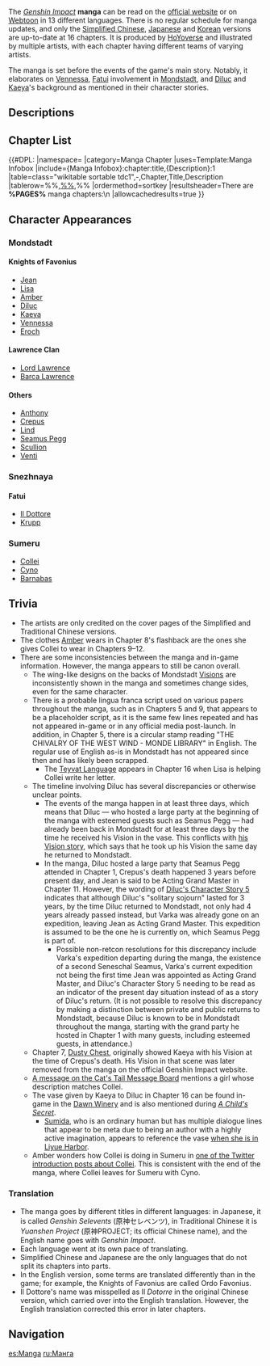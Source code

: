{{Terminology Infobox
|image        = Manga Webtoon Thumb.jpg
|type         = Genshin Impact
|type2        = Lore
}}
The ''[[Genshin Impact]]'' '''manga''' can be read on the [https://genshin.hoyoverse.com/en/manga official website] or on [https://www.webtoons.com/en/challenge/genshin-impact/list?title_no=242646 Webtoon] in 13 different languages. There is no regular schedule for manga updates, and only the [https://ys.mihoyo.com/main/manga Simplified Chinese], [https://genshin.mihoyo.com/ja/manga Japanese] and [https://genshin.mihoyo.com/ko/manga Korean] versions are up-to-date at 16 chapters. It is produced by [[HoYoverse]] and illustrated by multiple artists, with each chapter having different teams of varying artists.

The manga is set before the events of the game's main story. Notably, it elaborates on [[Vennessa]], [[Fatui]] involvement in [[Mondstadt]], and [[Diluc]] and [[Kaeya]]'s background as mentioned in their character stories.

==Descriptions==
{{Description|[[Teyvat]] is a world blessed by the 7 Elemental [[Archon]]s.<br /><br />Though the calamity the world suffered has ceased, and the lands have slowly healed, peace has yet to be restored to [[Mondstadt]], the city of wind.<br /><br />The domineering [[Fatui]] have been oppressing the surrounding city-states, under the guise of protection, while an ancient darkness is seeking a chance for revenge...|Official Website Description}}
{{Description|Aeons ago, the elder elemental gods granted civilization to the human race, but the world soon splintered as corruption and greed grew without check. Can the forces holding this world together be balanced against human desires, or is everything ultimately doomed to end in destruction?|Webtoon Description}}

==Chapter List==
{{#DPL:
|namespace=
|category=Manga Chapter
|uses=Template:Manga Infobox
|include={Manga Infobox}:chapter:title,{Description}:1
|table=class="wikitable sortable tdc1",-,Chapter,Title,Description
|tablerow=%%,[[%PAGE%|%%]],%%
|ordermethod=sortkey
|resultsheader=There are '''%PAGES%''' manga chapters:\n
|allowcachedresults=true
}}

==Character Appearances==
===Mondstadt===
====Knights of Favonius====
* [[Jean]]
* [[Lisa]]
* [[Amber]]
* [[Diluc]]
* [[Kaeya]]
* [[Vennessa]]
* [[Eroch]]

====Lawrence Clan====
* [[Lord Lawrence]]
* [[Barca Lawrence]]

====Others====
* [[Anthony (Manga)|Anthony]]
* [[Crepus]]
* [[Lind]]
* [[Seamus Pegg]]
* [[Scullion]]
* [[Venti]]

===Snezhnaya===
====Fatui====
* [[Il Dottore]]
* [[Krupp]]

===Sumeru===
* [[Collei]]
* [[Cyno]]
* [[Barnabas]]

==Trivia==
* The artists are only credited on the cover pages of the Simplified and Traditional Chinese versions.
* The clothes [[Amber]] wears in Chapter 8's flashback are the ones she gives Collei to wear in Chapters 9–12.
* There are some inconsistencies between the manga and in-game information. However, the manga appears to still be canon overall.
** The wing-like designs on the backs of Mondstadt [[Vision]]s are inconsistently shown in the manga and sometimes change sides, even for the same character.<!-- Amber: Chapter 2 when they're about to see off the Fatui delegates (matches in-game), Chapter 9 at the beginning (does not match in-game); Diluc: Chapter 7 flashback when Crepus is... disintegrating (matches in-game, but the back side is facing outward), Chapter 8 when he resigns (matches in-game); Kaeya: Chapter 2 when he's listening to the Fatui delegates before the KoF see them off (matches in-game), Chapter 6 when he's interrogating Collei (matches in-game), Chapter 7 when he's interrogating Collei before Amber arrives (does not match in-game); not an exhaustive list -->
** There is a probable lingua franca script used on various papers throughout the manga, such as in Chapters 5 and 9, that appears to be a placeholder script, as it is the same few lines repeated and has not appeared in-game or in any official media post-launch. In addition, in Chapter 5, there is a circular stamp reading "THE CHIVALRY OF THE WEST WIND - MONDE LIBRARY" in English. The regular use of English as-is in Mondstadt has not appeared since then and has likely been scrapped.
*** The [[Teyvat Language]] appears in Chapter 16 when Lisa is helping Collei write her letter.
** The timeline involving Diluc has several discrepancies or otherwise unclear points.
*** The events of the manga happen in at least three days, which means that Diluc — who hosted a large party at the beginning of the manga with esteemed guests such as Seamus Pegg — had already been back in Mondstadt for at least three days by the time he received his Vision in the vase. This conflicts with [[Diluc/Lore#Vision|his Vision story]], which says that he took up his Vision the same day he returned to Mondstadt.
*** In the manga, Diluc hosted a large party that Seamus Pegg attended in Chapter 1, Crepus's death happened 3 years before present day, and Jean is said to be Acting Grand Master in Chapter 11. However, the wording of [[Diluc/Lore#Character_Story_5|Diluc's Character Story 5]] indicates that although Diluc's "solitary sojourn" lasted for 3 years, by the time Diluc returned to Mondstadt, not only had 4 years already passed instead, but Varka was already gone on an expedition, leaving Jean as Acting Grand Master. This expedition is assumed to be the one he is currently on, which Seamus Pegg is part of.
**** Possible non-retcon resolutions for this discrepancy include Varka's expedition departing during the manga, the existence of a second Seneschal Seamus, Varka's current expedition not being the first time Jean was appointed as Acting Grand Master, and Diluc's Character Story 5 needing to be read as an indicator of the present day situation instead of as a story of Diluc's return. (It is not possible to resolve this discrepancy by making a distinction between private and public returns to Mondstadt, because Diluc is known to be in Mondstadt throughout the manga, starting with the grand party he hosted in Chapter 1 with many guests, including esteemed guests, in attendance.)
** Chapter 7, [[Dusty Chest]], originally showed Kaeya with his Vision at the time of Crepus's death. His Vision in that scene was later removed from the manga on the official Genshin Impact website.
** [[Cat's_Tail_Message_Board#About_Collei...|A message on the Cat's Tail Message Board]] mentions a girl whose description matches Collei.
** The vase given by Kaeya to Diluc in Chapter 16 can be found in-game in the [[Dawn Winery]] and is also mentioned during ''[[A Child's Secret]]''.
*** [[Sumida]], who is an ordinary human but has multiple dialogue lines that appear to be meta due to being an author with a highly active imagination, appears to reference the vase [[Sumida#Liyue Harbor|when she is in Liyue Harbor]].
** Amber wonders how Collei is doing in Sumeru in [https://twitter.com/GenshinImpact/status/1546347989836345345&t=fUcls8skqWuk8jB7jdSz7A one of the Twitter introduction posts about Collei]. This is consistent with the end of the manga, where Collei leaves for Sumeru with Cyno.

===Translation===
* The manga goes by different titles in different languages: in Japanese, it is called ''Genshin Selevents'' (原神セレベンツ), in Traditional Chinese it is ''Yuanshen Project'' (原神PROJECT; its official Chinese name), and the English name goes with ''Genshin Impact''.
* Each language went at its own pace of translating.
* Simplified Chinese and Japanese are the only languages that do not split its chapters into parts.
* In the English version, some terms are translated differently than in the game; for example, the Knights of Favonius are called Ordo Favonius.
* Il Dottore's name was misspelled as Il ''Dotorre'' in the original Chinese version, which carried over into the English translation. However, the English translation corrected this error in later chapters.

==Navigation==
{{Manga Navbox|state=collapsed}}
{{Genshin Navbox}}
[[Category:Manga Chapters| ]]

[[es:Manga]]
[[ru:Манга]]